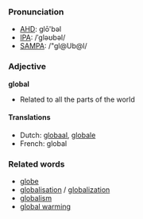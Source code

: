 ===Pronunciation===
*[[w:AHD|AHD]]: glō'bəl
*[[w:IPA|IPA]]: /ˈgləʊbəl/
*[[w:SAMPA|SAMPA]]: /"gl@Ub@l/

===Adjective===
'''global'''

*Related to all the parts of the world

====Translations====
*Dutch: [[globaal]], [[globale]]
*French: global

===Related words===
*[[globe]]
*[[globalisation]] / [[globalization]]
*[[globalism]]
*[[global warming]]
